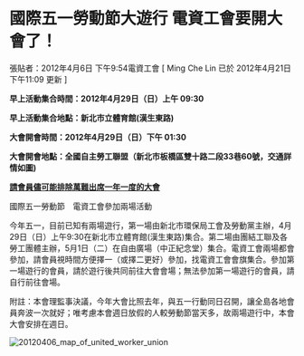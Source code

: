 # 國際五一勞動節大遊行 電資工會要開大會了！

張貼者：2012年4月6日 下午9:54電資工會  [ Ming Che Lin 已於 2012年4月21日 下午11:09 更新 ]

**早上活動集合時間：2012年4月29日（日）上午 09:30**

**早上活動集合地點：新北市立體育館(漢生東路)**

**大會開會時間：2012年4月29日（日）下午 01:30**

**大會開會地點：全國自主勞工聯盟（新北市板橋區雙十路二段33巷60號，交通詳情如圖)**

**<ins>請會員儘可能排除萬難出席一年一度的大會</ins>**

國際五一勞動節　電資工會參加兩場活動

今年五一，目前已知有兩場遊行，第一場由新北市環保局工會及勞動黨主辦，4月29日（日）上午9:30在新北市立體育館(漢生東路)集合。第二場由團結工聯及各勞工團體主辦，5月1日（二）在自由廣場（中正紀念堂）集合。電資工會兩場都會參加，請會員視時間方便擇一（或擇二更好）參加，找電資工會會旗集合。參加第一場遊行的會員，請於遊行後共同前往大會會場；無法參加第一場遊行的會員，請自行前往會場。 

附註：本會理監事決議，今年大會比照去年，與五一行動同日召開，讓全島各地會員奔波一次就好；唯考慮本會週日放假的人較勞動節當天多，故兩場遊行中，本會大會安排在週日。

 ![20120406_map_of_united_worker_union](/images/20120406_map_of_united_worker_union.jpg)